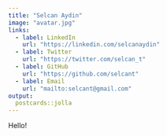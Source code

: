 ```yaml
---
title: "Selcan Aydin"
image: "avatar.jpg"
links:
  - label: LinkedIn
    url: "https://linkedin.com/selcanaydin"
  - label: Twitter
    url: "https://twitter.com/selcan_t"
  - label: GitHub
    url: "https://github.com/selcant"
  - label: Email
    url: "mailto:selcant@gmail.com"
output:
  postcards::jolla
---
```

 
Hello!
